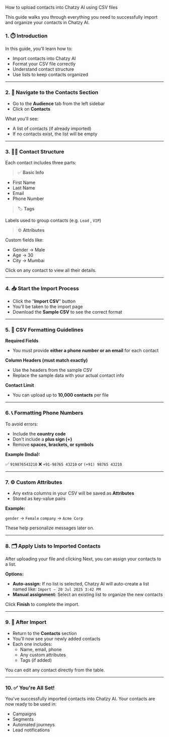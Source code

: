 How to upload contacts into Chatzy AI using CSV files

This guide walks you through everything you need to successfully import and organize your contacts in Chatzy AI.

### 1. ⏱️ Introduction

In this guide, you'll learn how to:

* Import contacts into Chatzy AI
* Format your CSV file correctly
* Understand contact structure
* Use lists to keep contacts organized

---

### 2. 📁 Navigate to the Contacts Section

* Go to the **Audience** tab from the left sidebar
* Click on **Contacts**

What you'll see:

* A list of contacts (if already imported)
* If no contacts exist, the list will be empty

---

### 3. 🧑‍💻 Contact Structure

Each contact includes three parts:

> ✅ **Basic Info**

* First Name
* Last Name
* Email
* Phone Number

> 🏷️ **Tags**

Labels used to group contacts (e.g. `Lead` , `VIP`)

> ⚙️ **Attributes**

Custom fields like:

* Gender → Male
* Age → 30
* City → Mumbai

Click on any contact to view all their details.

---

### 4. 📥 Start the Import Process

* Click the "**Import CSV**" button
* You'll be taken to the import page
* Download the **Sample CSV** to see the correct format

---

### 5. 📄 CSV Formatting Guidelines

**Required Fields**

* You must provide **either a phone number or an email** for each contact

**Column Headers (must match exactly)**

* Use the headers from the sample CSV
* Replace the sample data with your actual contact info

**Contact Limit**

* You can upload up to **10,000 contacts** per file

---

### 6. 📞 Formatting Phone Numbers

To avoid errors:

* Include the **country code**
* Don't include a **plus sign (+)**
* Remove **spaces, brackets, or symbols**

**Example (India):**

✅ `919876543210`
❌ `+91-98765 43210` or `(+91) 98765 43210`

---

### 7. ⚙️ Custom Attributes

* Any extra columns in your CSV will be saved as **Attributes**
* Stored as key-value pairs

**Example:**

`gender` → `Female`
`company` → `Acme Corp`

These help personalize messages later on.

---

### 8. 🗂️ Apply Lists to Imported Contacts

After uploading your file and clicking Next, you can assign your contacts to a list.

**Options:**

* **Auto-assign:** If no list is selected, Chatzy AI will auto-create a list named like: `Import — 20 Jul 2025 3:42 PM`
* **Manual assignment:** Select an existing list to organize the new contacts

Click **Finish** to complete the import.

---

### 9. 👀 After Import

* Return to the **Contacts** section
* You'll now see your newly added contacts
* Each one includes:
    * Name, email, phone
    * Any custom attributes
    * Tags (if added)

You can edit any contact directly from the table.

---

### 10. ✅ You're All Set!

You've successfully imported contacts into Chatzy AI.
Your contacts are now ready to be used in:

* Campaigns
* Segments
* Automated journeys
* Lead notifications